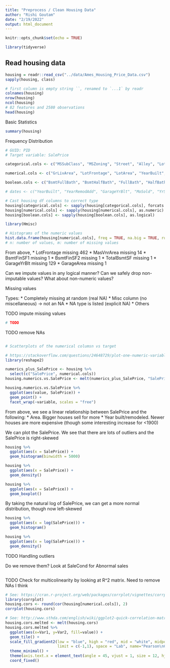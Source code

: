 ```yaml
---
title: "Preprocess / Clean Housing Data"
author: "Rishi Goutam"
date: "2/19/2022"
output: html_document
---
```


```r
knitr::opts_chunk$set(echo = TRUE)

library(tidyverse)
```

## Read housing data

```r
housing = readr::read_csv("../data/Ames_Housing_Price_Data.csv")
sapply(housing, class)
```


```r
# first column is empty string ``, renamed to `...1` by readr
colnames(housing)
nrow(housing)
ncol(housing)
# 82 features and 2580 observations
head(housing)
```

Basic Statistics

``` r
summary(housing)
```


Frequency Distribution

```r

# GUID: PID
# Target variable: SalePrice

categorical.cols <- c("MSSubClass", "MSZoning", "Street", "Alley", "LotShape", "LandContour", "Utilities", "LotConfig", "LandSlope", "Neighborhood", "Condition1", "Condition2", "BldgType", "HouseStyle", "OverallQual", "OverallCond", "RoofStyle", "RoofMatl", "Exterior1st", "Exterior2nd", "MasVnrType", "ExterQual", "ExterCond", "Foundation", "BsmtQual", "BsmtCond", "BsmtExposure", "BsmtFinType1", "BsmtFinType2", "Heating", "HeatingQC", "CentralAir", "Electrical", "KitchenQual", "TotRmsAbvGrd", "Functional", "Fireplaces", "FireplaceQu", "GarageType", "GarageFinish", "GarageCars", "GarageQual", "GarageCond", "PavedDrive", "PoolQC", "Fence", "MiscFeature", "SaleType", "SaleCondition", "MoSold", "YrSold", "BsmtFullBath", "BsmtHalfBath", "FullBath", "HalfBath", "BedroomAbvGr", "KitchenAbvGr")

numerical.cols <- c("GrLivArea", "LotFrontage", "LotArea", "YearBuilt", "YearRemodAdd", "MasVnrArea", "BsmtFinSF1", "BsmtFinSF2", "BsmtUnfSF", "TotalBsmtSF", "1stFlrSF", "2ndFlrSF", "LowQualFinSF", "GarageYrBlt", "GarageArea", "WoodDeckSF", "OpenPorchSF", "EnclosedPorch", "3SsnPorch", "ScreenPorch", "PoolArea", "MiscVal")

boolean.cols <- c("BsmtFullBath", "BsmtHalfBath", "FullBath", "HalfBath", "BedroomAbvGr", "KitchenAbvGr")

# dates <- c("YearBuilt", "YearRemodAdd", "GarageYrBlt", "MoSold", "YrSold")

# Cast housing df columns to correct type
housing[categorical.cols] <- sapply(housing[categorical.cols], forcats::as_factor)
housing[numerical.cols] <- sapply(housing[numerical.cols], as.numeric)
housing[boolean.cols] <- sapply(housing[boolean.cols], as.logical)

```


```r
library(Hmisc)

# Histograms of the numeric values
hist.data.frame(housing[numerical.cols], freq = TRUE, na.big = TRUE, rugs = FALSE)
# n: number of values, m: number of missing values
```

From above, 
* LotFrontage missing 462
* MasVnrArea missing 14
* BsmtFinSF1 missing 1
* BsmtFinSF2 missing 1
* TotalBsmtSF missing 1
* GarageYrBlt missing 129
* GarageArea missing 1

Can we impute values in any logical manner? Can we safely drop non-imputable values?
What about non-numeric values?


Missing values

Types:
* Completely missing at random (real NA)
* Misc column (no miscellaneous) -> not an NA
* NA type is listed (explicit NA)
* Others

TODO impute missing values

```r
# TODO
```

TODO remove NAs

```r

```


```r
# Scatterplots of the numerical columsn vs target

# https://stackoverflow.com/questions/24648729/plot-one-numeric-variable-against-n-numeric-variables-in-n-plots
library(reshape2)

numerics_plus_SalePrice <- housing %>%
  select(c("SalePrice", numerical.cols))
housing.numerics.vs.SalePrice <- melt(numerics_plus_SalePrice, "SalePrice")

housing.numerics.vs.SalePrice %>%
  ggplot(aes(value, SalePrice)) +
  geom_point() +
  facet_wrap(~variable, scales = "free")
```

From above, we see a linear relationship between SalePrice and the following:
* Area. Bigger houses sell for more
* Year built/remodeled. Newer houses are more expensive (though some interesting increase for <1900)


We can plot the SalePrice. We see that there are lots of outliers and the SalePrice is right-skewed
```r
housing %>% 
  ggplot(aes(x = SalePrice)) +
  geom_histogram(binwidth = 5000)

housing %>% 
  ggplot(aes(x = SalePrice)) +
  geom_density()

housing %>% 
  ggplot(aes(x = SalePrice)) +
  geom_boxplot()
```
By taking the natural log of SalePrice, we can get a more normal distribution, though now left-skewed
```r
housing %>% 
  ggplot(aes(x = log(SalePrice))) +
  geom_histogram()

housing %>% 
  ggplot(aes(x = log(SalePrice))) +
  geom_density()
```

TODO Handling outliers

Do we remove them? Look at SaleCond for Abnormal sales
```r

```

TODO Check for multicolinearity by looking at R^2 matrix. Need to remove NAs I think
```r
# See: https://cran.r-project.org/web/packages/corrplot/vignettes/corrplot-intro.html
library(corrplot)
housing.cors <- round(cor(housing[numerical.cols]), 2)
corrplot(housing.cors)

# See: http://www.sthda.com/english/wiki/ggplot2-quick-correlation-matrix-heatmap-r-software-and-data-visualization
housing.cors.melted <- melt(housing.cors)
housing.cors.melted %>%
  ggplot(aes(x=Var1, y=Var2, fill=value)) +
  geom_tile() +
  scale_fill_gradient2(low = "blue", high = "red", mid = "white", midpoint = 0, 
                       limit = c(-1,1), space = "Lab", name="Pearson\nCorrelation") +
  theme_minimal() +
  theme(axis.text.x = element_text(angle = 45, vjust = 1, size = 12, hjust = 1)) +
  coord_fixed()

```

